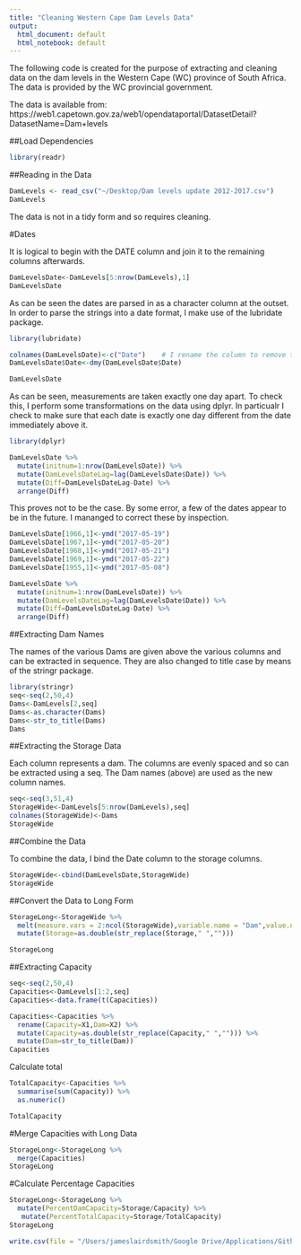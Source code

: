 ```yaml
---
title: "Cleaning Western Cape Dam Levels Data"
output:
  html_document: default
  html_notebook: default
---
```



The following code is created for the purpose of extracting and cleaning data on the dam levels in the Western Cape (WC) province of South Africa. The data is provided by the WC provincial government.

The data is available from: https://web1.capetown.gov.za/web1/opendataportal/DatasetDetail?DatasetName=Dam+levels

##Load Dependencies

```r
library(readr)
```

##Reading in the Data

```r
DamLevels <- read_csv("~/Desktop/Dam levels update 2012-2017.csv")
DamLevels
```

The data is not in a tidy form and so requires cleaning.

#Dates

It is logical to begin with the DATE column and join it to the remaining columns afterwards.

```r
DamLevelsDate<-DamLevels[5:nrow(DamLevels),1]
DamLevelsDate
```

As can be seen the dates are parsed in as a character column at the outset. In order to parse the strings into a date format, I make use of the lubridate package.

```r
library(lubridate)

colnames(DamLevelsDate)<-c("Date")    # I rename the column to remove the all caps.
DamLevelsDate$Date<-dmy(DamLevelsDate$Date)

DamLevelsDate
```

As can be seen, measurements are taken exactly one day apart. To check this, I perform some transformations on the data using dplyr. In particualr I check to make sure that each date is exactly one day different from the date immediately above it.

```r
library(dplyr)

DamLevelsDate %>% 
  mutate(initnum=1:nrow(DamLevelsDate)) %>%   
  mutate(DamLevelsDateLag=lag(DamLevelsDate$Date)) %>%   
  mutate(Diff=DamLevelsDateLag-Date) %>%  
  arrange(Diff)  
```

This proves not to be the case. By some error, a few of the dates appear to be in the future. I mananged to correct these by inspection.

```r
DamLevelsDate[1966,1]<-ymd("2017-05-19")
DamLevelsDate[1967,1]<-ymd("2017-05-20")
DamLevelsDate[1968,1]<-ymd("2017-05-21")
DamLevelsDate[1969,1]<-ymd("2017-05-22")
DamLevelsDate[1955,1]<-ymd("2017-05-08")

DamLevelsDate %>% 
  mutate(initnum=1:nrow(DamLevelsDate)) %>%   
  mutate(DamLevelsDateLag=lag(DamLevelsDate$Date)) %>%   
  mutate(Diff=DamLevelsDateLag-Date) %>%  
  arrange(Diff)  
```

##Extracting Dam Names

The names of the various Dams are given above the various columns and can be extracted in sequence. They are also changed to title case by means of the stringr package.

```r
library(stringr)
seq<-seq(2,50,4)
Dams<-DamLevels[2,seq]
Dams<-as.character(Dams)
Dams<-str_to_title(Dams)
Dams
```

##Extracting the Storage Data

Each column represents a dam. The columns are evenly spaced and so can be extracted using a seq. The Dam names (above) are used as the new column names.

```r
seq<-seq(3,51,4)
StorageWide<-DamLevels[5:nrow(DamLevels),seq]
colnames(StorageWide)<-Dams
StorageWide
```

##Combine the Data

To combine the data, I bind the Date column to the storage columns.

```r
StorageWide<-cbind(DamLevelsDate,StorageWide)
StorageWide
```

##Convert the Data to Long Form

```r
StorageLong<-StorageWide %>% 
  melt(measure.vars = 2:ncol(StorageWide),variable.name = "Dam",value.name = "Storage") %>% 
  mutate(Storage=as.double(str_replace(Storage," ","")))

StorageLong
```
##Extracting Capacity

```r
seq<-seq(2,50,4)
Capacities<-DamLevels[1:2,seq]
Capacities<-data.frame(t(Capacities))

Capacities<-Capacities %>% 
  rename(Capacity=X1,Dam=X2) %>% 
  mutate(Capacity=as.double(str_replace(Capacity," ",""))) %>% 
  mutate(Dam=str_to_title(Dam))
Capacities  
```

Calculate total

```r
TotalCapacity<-Capacities %>% 
  summarise(sum(Capacity)) %>% 
  as.numeric()

TotalCapacity
```


#Merge Capacities with Long Data

```r
StorageLong<-StorageLong %>% 
  merge(Capacities)
StorageLong
```

#Calculate Percentage Capacities

```r
StorageLong<-StorageLong %>% 
  mutate(PercentDamCapacity=Storage/Capacity) %>% 
   mutate(PercentTotalCapacity=Storage/TotalCapacity)
StorageLong
```

```r
write.csv(file = "/Users/jameslairdsmith/Google Drive/Applications/Github/WC_Dam_Levels/Clean_WC_Dam_Levels.csv",StorageLong)
```


